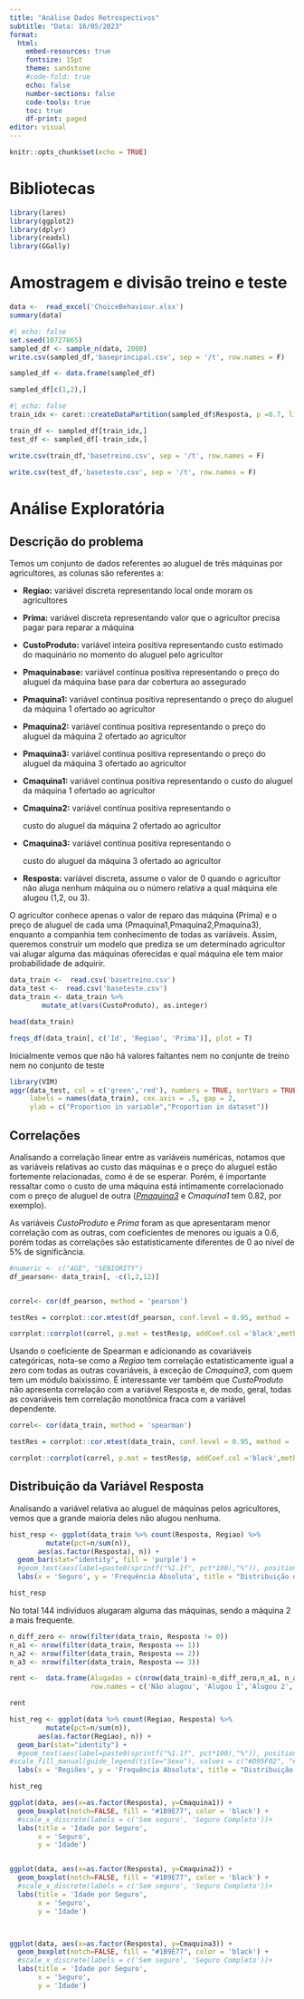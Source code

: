 ```yaml
---
title: "Análise Dados Retrospectivos"
subtitle: "Data: 16/05/2023"
format:
  html:
    embed-resources: true
    fontsize: 15pt
    theme: sandstone
    #code-fold: true
    echo: false
    number-sections: false
    code-tools: true
    toc: true
    df-print: paged
editor: visual
---
```


```r
knitr::opts_chunk$set(echo = TRUE)
```

# Bibliotecas

```r

library(lares)
library(ggplot2)
library(dplyr)
library(readxl)
library(GGally)
```

# Amostragem e divisão treino e teste

```r
data <-  read_excel('ChoiceBehaviour.xlsx')
summary(data)
```

```r
#| echo: false
set.seed(10727865)
sampled_df <- sample_n(data, 2000)
write.csv(sampled_df,'baseprincipal.csv', sep = '/t', row.names = F)

sampled_df <- data.frame(sampled_df)

sampled_df[c(1,2),]
```

```r
#| echo: false
train_idx <- caret::createDataPartition(sampled_df$Resposta, p =0.7, list = FALSE)

train_df <- sampled_df[train_idx,]
test_df <- sampled_df[-train_idx,]

write.csv(train_df,'basetreino.csv', sep = '/t', row.names = F)

write.csv(test_df,'baseteste.csv', sep = '/t', row.names = F)
```

# Análise Exploratória

## Descrição do problema

Temos um conjunto de dados referentes ao aluguel de três máquinas por agricultores, as colunas são referentes a:

-   **Regiao:** variável discreta representando local onde moram os agricultores

-   **Prima:** variável discreta representando valor que o agricultor precisa pagar para reparar a máquina

-   **CustoProduto:** variável inteira positiva representando custo estimado do maquinário no momento do aluguel pelo agricultor

-   **Pmaquinabase:** variável contínua positiva representando o preço do aluguel da máquina base para dar cobertura ao assegurado

-   **Pmaquina1:** variável contínua positiva representando o preço do aluguel da máquina 1 ofertado ao agricultor

-   **Pmaquina2:** variável contínua positiva representando o preço do aluguel da máquina 2 ofertado ao agricultor

-   **Pmaquina3:** variável contínua positiva representando o preço do aluguel da máquina 3 ofertado ao agricultor

-   **Cmaquina1:** variável contínua positiva representando o custo do aluguel da máquina 1 ofertado ao agricultor

-   **Cmaquina2:** variável contínua positiva representando o

    custo do aluguel da máquina 2 ofertado ao agricultor

-   **Cmaquina3:** variável contínua positiva representando o

    custo do aluguel da máquina 3 ofertado ao agricultor

-   **Resposta:** variável discreta, assume o valor de 0 quando o agricultor não aluga nenhum máquina ou o número relativa a qual máquina ele alugou (1,2, ou 3).

O agricultor conhece apenas o valor de reparo das máquina (Prima) e o preço de aluguel de cada uma (Pmaquina1,Pmaquina2,Pmaquina3), enquanto a companhia tem conhecimento de todas as variáveis. Assim, queremos construir um modelo que prediza se um determinado agricultor vai alugar alguma das máquinas oferecidas e qual máquina ele tem maior probabilidade de adquirir.

```r
data_train <-  read.csv('basetreino.csv')
data_test <-  read.csv('baseteste.csv')
data_train <- data_train %>% 
        mutate_at(vars(CustoProduto), as.integer)

head(data_train)
```

```r
freqs_df(data_train[, c('Id', 'Regiao', 'Prima')], plot = T)
```

Inicialmente vemos que não há valores faltantes nem no conjunte de treino nem no conjunto de teste

```r
library(VIM)
aggr(data_test, col = c('green','red'), numbers = TRUE, sortVars = TRUE, 
     labels = names(data_train), cex.axis = .5, gap = 2, 
     ylab = c("Proportion in variable","Proportion in dataset"))
```

## Correlações

Analisando a correlação linear entre as variáveis numéricas, notamos que as variáveis relativas ao custo das máquinas e o preço do aluguel estão fortemente relacionadas, como é de se esperar. Porém, é importante ressaltar como o custo de uma máquina está intimamente correlacionado com o preço de aluguel de outra ([*Pmaquina3*]{.underline} e *Cmaquina1* tem 0.82, por exemplo).

As variáveis *CustoProduto* e *Prima* foram as que apresentaram menor correlação com as outras, com coeficientes de menores ou iguais a 0.6, porém todas as correlações são estatisticamente diferentes de 0 ao nível de 5% de significância.

```r
#numeric <- c("AGE", "SENIORITY")
df_pearson<- data_train[, -c(1,2,12)]


correl<- cor(df_pearson, method = 'pearson')

testRes = corrplot::cor.mtest(df_pearson, conf.level = 0.95, method = 'pearson')

corrplot::corrplot(correl, p.mat = testRes$p, addCoef.col ='black',method = 'square', order = 'FPC', type = 'lower', insig = 'blank', number.cex=0.6)
```

Usando o coeficiente de Spearman e adicionando as covariáveis categóricas, nota-se como a *Regiao* tem correlação estatisticamente igual a zero com todas as outras covariáveis, à exceção de *Cmaquina3*, com quem tem um módulo baíxissimo. É interessante ver também que *CustoProduto* não apresenta correlação com a variável Resposta e, de modo, geral, todas as covariáveis tem correlação monotônica fraca com a variável dependente.

```r

correl<- cor(data_train, method = 'spearman')

testRes = corrplot::cor.mtest(data_train, conf.level = 0.95, method = 'spearman')

corrplot::corrplot(correl, p.mat = testRes$p, addCoef.col ='black',method = 'square', order = 'FPC', type = 'lower', insig = 'blank', number.cex=0.6)
```

## Distribuição da Variável Resposta

Analisando a variável relativa ao aluguel de máquinas pelos agricultores, vemos que a grande maioria deles não alugou nenhuma.

```r
hist_resp <- ggplot(data_train %>% count(Resposta, Regiao) %>%    
         mutate(pct=n/sum(n)),
       aes(as.factor(Resposta), n)) +
  geom_bar(stat="identity", fill = 'purple') +
  #geom_text(aes(label=paste0(sprintf("%1.1f", pct*100),"%")), position=position_stack(vjust=0.5)) +
  labs(x = 'Seguro', y = 'Frequência Absoluta', title = "Distribuição de Resposta")

hist_resp
```

No total 144 indivíduos alugaram alguma das máquinas, sendo a máquina 2 a mais frequente.

```r
n_diff_zero <- nrow(filter(data_train, Resposta != 0))
n_a1 <- nrow(filter(data_train, Resposta == 1))
n_a2 <- nrow(filter(data_train, Resposta == 2))
n_a3 <- nrow(filter(data_train, Resposta == 3))

rent <-  data.frame(Alugadas = c(nrow(data_train)-n_diff_zero,n_a1, n_a2, n_a3, n_diff_zero),
                    row.names = c('Não alugou', 'Alugou 1','Alugou 2', 'Alugou 3', 'Total'))

rent
```

```r

hist_reg <- ggplot(data %>% count(Regiao, Resposta) %>%    
         mutate(pct=n/sum(n)),
       aes(as.factor(Regiao), n)) +
  geom_bar(stat="identity") +
  #geom_text(aes(label=paste0(sprintf("%1.1f", pct*100),"%")), position=position_stack(vjust=0.5)) +
#scale_fill_manual(guide_legend(title="Sexo"), values = c("#D95F02", "#1B9E77"),labels = c("Feminino","Masculino")) + 
  labs(x = 'Regiões', y = 'Frequência Absoluta', title = "Distribuição de Regiões")

hist_reg


```

```r
ggplot(data, aes(x=as.factor(Resposta), y=Cmaquina1)) + 
  geom_boxplot(notch=FALSE, fill = "#1B9E77", color = 'black') +
  #scale_x_discrete(labels = c('Sem seguro', 'Seguro Completo'))+
  labs(title = 'Idade por Seguro',
       x = 'Seguro',
       y = 'Idade')


ggplot(data, aes(x=as.factor(Resposta), y=Cmaquina2)) + 
  geom_boxplot(notch=FALSE, fill = "#1B9E77", color = 'black') +
  #scale_x_discrete(labels = c('Sem seguro', 'Seguro Completo'))+
  labs(title = 'Idade por Seguro',
       x = 'Seguro',
       y = 'Idade')



ggplot(data, aes(x=as.factor(Resposta), y=Cmaquina3)) + 
  geom_boxplot(notch=FALSE, fill = "#1B9E77", color = 'black') +
  #scale_x_discrete(labels = c('Sem seguro', 'Seguro Completo'))+
  labs(title = 'Idade por Seguro',
       x = 'Seguro',
       y = 'Idade')


```
